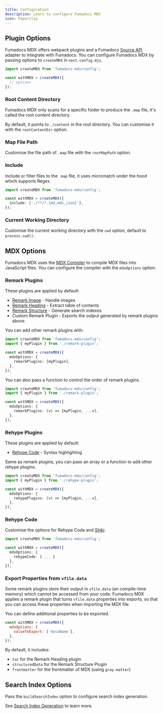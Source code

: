```yaml
---
title: Configuration
description: Learn to configure Fumadocs MDX
icon: Paperclip
---
```


## Plugin Options

Fumadocs MDX offers webpack plugins and a Fumadocs [Source API](/docs/headless/source-api) adapter to integrate with Fumadocs.
You can configure Fumadocs MDX by passing options to `createMDX` in `next.config.mjs`.

```ts
import createMDX from 'fumadocs-mdx/config';

const withMDX = createMDX({
  // options
});
```

### Root Content Directory

Fumadocs MDX only scans for a specific folder to produce the `.map` file, it's called the root content directory.

By default, it points to `./content` in the root directory. You can customise it with the `rootContentDir` option.

### Map File Path

Customise the file path of `.map` file with the `rootMapPath` option.

### Include

Include or filter files to the `.map` file, it uses micromatch under the hood which supports Regex.

```ts
import createMDX from 'fumadocs-mdx/config';

const withMDX = createMDX({
  include: ['./**/*.{md,mdx,json}'],
});
```

### Current Working Directory

Customise the current working directory with the `cwd` option, default to `process.cwd()`.

## MDX Options

Fumadocs MDX uses the [MDX Compiler](https://mdxjs.com/packages/mdx) to compile MDX files into JavaScript files.
You can configure the compiler with the `mdxOptions` option.

### Remark Plugins

These plugins are applied by default:

- [Remark Image](/docs/headless/mdx/remark-image) - Handle images
- [Remark Heading](/docs/headless/mdx/toc) - Extract table of contents
- [Remark Structure](/docs/headless/mdx/structure) - Generate search indexes
- Custom Remark Plugin - Exports the output generated by remark plugins above

You can add other remark plugins with:

```ts
import createMDX from 'fumadocs-mdx/config';
import { myPlugin } from './remark-plugin';

const withMDX = createMDX({
  mdxOptions: {
    remarkPlugins: [myPlugin],
  },
});
```

You can also pass a function to control the order of remark plugins.

```ts
import createMDX from 'fumadocs-mdx/config';
import { myPlugin } from './remark-plugin';

const withMDX = createMDX({
  mdxOptions: {
    remarkPlugins: (v) => [myPlugin, ...v],
  },
});
```

### Rehype Plugins

These plugins are applied by default:

- [Rehype Code](/docs/headless/mdx/rehype-code) - Syntax highlighting

Same as remark plugins, you can pass an array or a function to add other rehype plugins.

```ts
import createMDX from 'fumadocs-mdx/config';
import { myPlugin } from './rehype-plugin';

const withMDX = createMDX({
  mdxOptions: {
    rehypePlugins: (v) => [myPlugin, ...v],
  },
});
```

### Rehype Code

Customise the options for Rehype Code and [Shiki](https://shiki.style).

```ts
import createMDX from 'fumadocs-mdx/config';

const withMDX = createMDX({
  mdxOptions: {
    rehypeCode: { ... }
  },
});
```

### Export Properties from `vfile.data`

Some remark plugins store their output in `vfile.data` (an compile-time memory) which cannot be accessed from your code.
Fumadocs MDX applies a remark plugin that turns `vfile.data` properties into exports, so that you can access these properties when importing the MDX file.

You can define additional properties to be exported.

```js
const withMDX = createMDX({
  mdxOptions: {
    valueToExport: ['dataName'],
  },
});
```

By default, it includes:

- `toc` for the Remark Heading plugin
- `structuredData` for the Remark Structure Plugin
- `frontmatter` for the frontmatter of MDX (using `gray-matter`)

## Search Index Options

Pass the `buildSearchIndex` option to configure search index generation.

See [Search Index Generation](/docs/mdx/search-index) to learn more.
